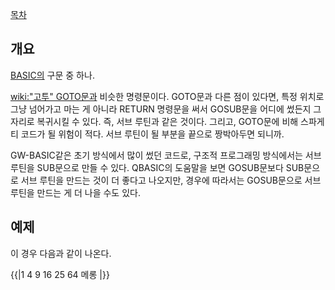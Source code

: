 [[목차]]

== 개요 ==
[[BASIC]]의 구문 중 하나.

[[wiki:"고투" GOTO]]문과 비슷한 명령문이다. GOTO문과 다른 점이 있다면, 특정 위치로 그냥 넘어가고 마는 게 아니라 RETURN 명령문을 써서 GOSUB문을 어디에 썼든지 그 자리로 복귀시킬 수 있다. 즉, 서브 루틴과 같은 것이다. 그리고, GOTO문에 비해 스파게티 코드가 될 위험이 적다. 서브 루틴이 될 부분을 끝으로 짱박아두면 되니까.

GW-BASIC같은 초기 방식에서 많이 썼던 코드로, 구조적 프로그래밍 방식에서는 서브 루틴을 SUB문으로 만들 수 있다. QBASIC의 도움말을 보면 GOSUB문보다 SUB문으로 서브 루틴을 만드는 것이 더 좋다고 나오지만, 경우에 따라서는 GOSUB문으로 서브 루틴을 만드는 게 더 나을 수도 있다.

== 예제 ==
{{{10 FOR I = 1 TO 5
20   GOSUB 80
30 NEXT I
40 I = 8
50 GOSUB 80
60 PRINT "메롱"
70 END
80 PRINT I ^ 2
90 RETURN
}}}

이 경우 다음과 같이 나온다.

{{|1
4
9
16
25
64
메롱
|}}
